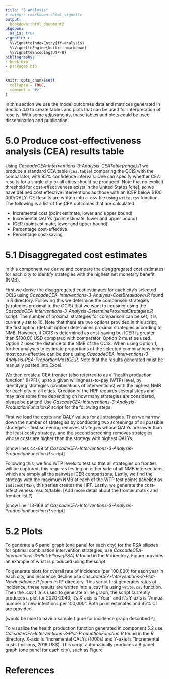 ```yaml
---
title: "5 Analysis"
# output: rmarkdown::html_vignette
output:
  bookdown::html_document2
pkgdown:
  as_is: true
vignette: >
  %\VignetteIndexEntry{ff-analysis}
  %\VignetteEngine{knitr::rmarkdown}
  %\VignetteEncoding{UTF-8}
bibliography:
- book.bib
- packages.bib  
---
```


```r
knitr::opts_chunk$set(
  collapse = TRUE,
  comment = "#>"
)
```

In this section we use the model outcomes data and matrices generated in Section 4.0 to create tables and plots that can be used for interpretation of results. With some adjustments, these tables and plots could be used dissemination and publication.

# 5.0 Produce cost-effectiveness analysis (CEA) results table {-}

 Using *CascadeCEA-Interventions-3-Analysis-CEATable(range).R* we produce a standard CEA table (`cea.table`) comparing the OCIS with the comparator, with 95% confidence intervals. One can specify whether CEA results for a single city or all cities should be produced. Note that no explicit threshold for cost-effectiveness exists in the United States [cite], so we have defined cost effective interventions as those with an ICER below $100 000/QALY. CE Results are written into a .csv file using `write.csv` function. The following is a list of the CEA outcomes that are calculated:

  + Incremental cost (point estimate, lower and upper bound)
  + Incremental QALYs (point estimate, lower and upper bound)
  + ICER (point estimate, lower and upper bound)
  + Percentage cost-effective
  + Percentage cost-saving


# 5.1 Disaggregated cost estimates {-}

In this component we derive and compare the disaggregated cost estimates for each city to identify strategies with the highest net monetary benefit (NMB). 

First we derive the disaggregated cost estimates for each city’s selected OCIS using *CascadeCEA-Interventions-3-Analysis-CostBreakdown.R* found in *R* directory. Following this we determine the comparison strategies (strategies proximal to the OCIS) that we want to consider using the *CascadeCEA-Interventions-3-Analysis-DetermineProximalStrategies.R* script. The number of proximal strategies for comparison can be set, it is currently set to 10. Note that there are two options provided in this script, the first option (default option) determines proximal strategies according to NMB. However, if OCIS is determined as cost-saving but ICER is greater than $100,00 USD compared with comparator, Option 2 must be used.  Option 2 uses the distance to the NMB of the OCIS. When using Option 1, further analyses to estimate proportions of the selected combinations being most cost-effective can be done using *CascadeCEA-Interventions-3-Analysis-PSA-ProportionMostCE.R*. Note that the results generated must be manually pasted into Excel. 

We then create a CEA frontier (also referred to as a “health production function” (HPF)), up to a given willingness-to-pay (WTP) level, by identifying strategies (combinations of interventions) with the highest NMB for each city or all cities. Creation of the HPF requires several steps and may take some time depending on how many strategies are considered, please be patient! Use *CascadeCEA-Interventions-3-Analysis-ProductionFunction.R* script for the following steps. 

First we load the costs and QALY values for all strategies. Then we narrow down the number of strategies by conducting two screenings of all possible strategies - first screening  removes strategies whose QALYs are lower than the least costly strategy, and the second screening removes strategies whose costs are higher than the strategy with highest QALYs. 

[show lines 44-69 of *CascadeCEA-Interventions-3-Analysis-ProductionFunction.R* script]

Following this, we find WTP levels to test so that all strategies on frontier will be captured, this requires testing on either side of all NMB intersections, which are simply all the pairwise ICER comparisons. Lastly, we find the strategy with the maximum NMB at each of the WTP test points (labelled as `indicesOfMax`), this series creates the HPF. Lastly, we generate the cost-effectiveness results/table. [Add more detail about the frontier.matrix and frontier.list ?]

[show line 113-169 of *CascadeCEA-Interventions-3-Analysis-ProductionFunction.R* script]

# 5.2 Plots {-}

To generate a 6 panel graph (one panel for each city) for the PSA ellipses for optimal combination intervention strategies, use *CascadeCEA-Interventions-3-Plot-Ellipse(PSA).R* found in the *R* directory. Figure \ref{fig:PSA-ellipses} provides an example of what is produced using the script

<!-- ![Sample six-panel PSA ellipses figure. \label{fig:PSA-ellipses}](../figs/04_psa_ellipses.png) -->

To generate plots for overall rate of incidence (per 100,000) for each year in each city, and incidence decline use *CascadeCEA-Interventions-3-Plot-NewIncidence.R found in *R* directory. This script first generates rates of incidence, these results are written into a .csv file using `write.csv` function. Then the .csv file is used to generate a line graph, the script currently produces a plot for 2020-2040, it’s X-axis is “Year” and it’s Y-axis is “Annual number of new infections per 100,000”. Both point estimates and 95% CI are provided. 

[would be nice to have a sample figure for incidence graph described ^]

To visualize the health production function generated in component 5.2 use *CascadeCEA-Interventions-3-Plot-ProductionFunction.R* found in the *R* directory. X-axis is “Incremental QALYs (1000s) and Y-axis is “Incremental costs (millions, 2018 US$).  This script automatically produces a 6 panel graph (one panel for each city), such as Figure \ref{fig:05_production_function}

<!-- ![Sample six-panel Health Production Function (HPF) figure. \label{fig:Health Prodcution Function Visualization}](../figs/05_production_function.png)  -->

# References {-}
